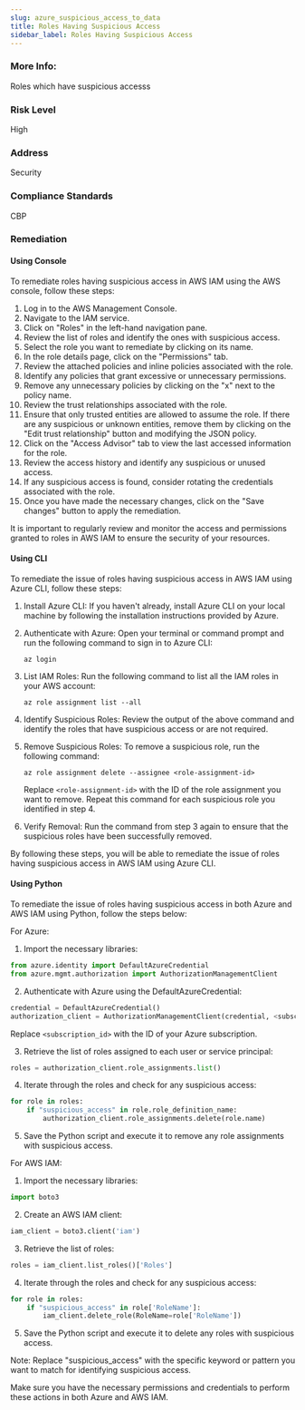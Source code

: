 ```yaml
---
slug: azure_suspicious_access_to_data
title: Roles Having Suspicious Access
sidebar_label: Roles Having Suspicious Access
---
```


### More Info:

Roles which have suspicious accesss

### Risk Level

High

### Address

Security

### Compliance Standards

CBP
### Remediation

#### Using Console

To remediate roles having suspicious access in AWS IAM using the AWS console, follow these steps:

1. Log in to the AWS Management Console.
2. Navigate to the IAM service.
3. Click on "Roles" in the left-hand navigation pane.
4. Review the list of roles and identify the ones with suspicious access.
5. Select the role you want to remediate by clicking on its name.
6. In the role details page, click on the "Permissions" tab.
7. Review the attached policies and inline policies associated with the role.
8. Identify any policies that grant excessive or unnecessary permissions.
9. Remove any unnecessary policies by clicking on the "x" next to the policy name.
10. Review the trust relationships associated with the role.
11. Ensure that only trusted entities are allowed to assume the role. If there are any suspicious or unknown entities, remove them by clicking on the "Edit trust relationship" button and modifying the JSON policy.
12. Click on the "Access Advisor" tab to view the last accessed information for the role.
13. Review the access history and identify any suspicious or unused access.
14. If any suspicious access is found, consider rotating the credentials associated with the role.
15. Once you have made the necessary changes, click on the "Save changes" button to apply the remediation.

It is important to regularly review and monitor the access and permissions granted to roles in AWS IAM to ensure the security of your resources.

#### Using CLI

To remediate the issue of roles having suspicious access in AWS IAM using Azure CLI, follow these steps:

1. Install Azure CLI: If you haven't already, install Azure CLI on your local machine by following the installation instructions provided by Azure.

2. Authenticate with Azure: Open your terminal or command prompt and run the following command to sign in to Azure CLI:
   ```
   az login
   ```

3. List IAM Roles: Run the following command to list all the IAM roles in your AWS account:
   ```
   az role assignment list --all
   ```

4. Identify Suspicious Roles: Review the output of the above command and identify the roles that have suspicious access or are not required.

5. Remove Suspicious Roles: To remove a suspicious role, run the following command:
   ```
   az role assignment delete --assignee <role-assignment-id>
   ```
   Replace `<role-assignment-id>` with the ID of the role assignment you want to remove. Repeat this command for each suspicious role you identified in step 4.

6. Verify Removal: Run the command from step 3 again to ensure that the suspicious roles have been successfully removed.

By following these steps, you will be able to remediate the issue of roles having suspicious access in AWS IAM using Azure CLI.

#### Using Python

To remediate the issue of roles having suspicious access in both Azure and AWS IAM using Python, follow the steps below:

For Azure:

1. Import the necessary libraries:

```python
from azure.identity import DefaultAzureCredential
from azure.mgmt.authorization import AuthorizationManagementClient
```

2. Authenticate with Azure using the DefaultAzureCredential:

```python
credential = DefaultAzureCredential()
authorization_client = AuthorizationManagementClient(credential, <subscription_id>)
```
Replace `<subscription_id>` with the ID of your Azure subscription.

3. Retrieve the list of roles assigned to each user or service principal:

```python
roles = authorization_client.role_assignments.list()
```

4. Iterate through the roles and check for any suspicious access:

```python
for role in roles:
    if "suspicious_access" in role.role_definition_name:
        authorization_client.role_assignments.delete(role.name)
```

5. Save the Python script and execute it to remove any role assignments with suspicious access.

For AWS IAM:

1. Import the necessary libraries:

```python
import boto3
```

2. Create an AWS IAM client:

```python
iam_client = boto3.client('iam')
```

3. Retrieve the list of roles:

```python
roles = iam_client.list_roles()['Roles']
```

4. Iterate through the roles and check for any suspicious access:

```python
for role in roles:
    if "suspicious_access" in role['RoleName']:
        iam_client.delete_role(RoleName=role['RoleName'])
```

5. Save the Python script and execute it to delete any roles with suspicious access.

Note: Replace "suspicious_access" with the specific keyword or pattern you want to match for identifying suspicious access.

Make sure you have the necessary permissions and credentials to perform these actions in both Azure and AWS IAM.



